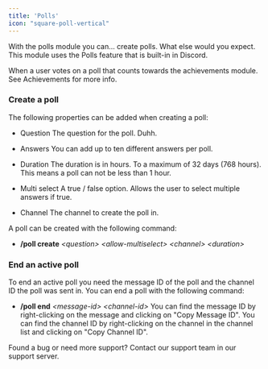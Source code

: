 ```yaml
---
title: 'Polls'
icon: "square-poll-vertical"
---
```


With the polls module you can... create polls. What else would you expect. This module uses the Polls feature that is built-in in Discord.

When a user votes on a poll that counts towards the achievements module. See Achievements for more info.

### Create a poll
The following properties can be added when creating a poll:

* Question
  The question for the poll. Duhh.

* Answers
  You can add up to ten different answers per poll.

* Duration
  The duration is in hours. To a maximum of 32 days (768 hours). This means a poll can not be less than 1 hour.

* Multi select
  A true / false option. Allows the user to select multiple answers if true.

* Channel
  The channel to create the poll in.

A poll can be created with the following command:

* **/poll create** *\<question> \<allow-multiselect> \<channel> \<duration>*

### End an active poll
To end an active poll you need the message ID of the poll and the channel ID the poll was sent in.
You can end a poll with the following command:

* **/poll end** *\<message-id> \<channel-id>*
You can find the message ID by right-clicking on the message and clicking on "Copy Message ID". You can find the channel ID by right-clicking on the channel in the channel list and clicking on "Copy Channel ID".

Found a bug or need more support? Contact our support team in our support server.